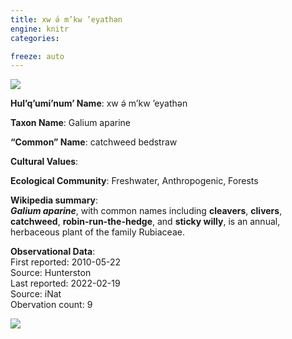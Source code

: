```yaml
---
title: xw ə́ m’kw ’eyathən
engine: knitr
categories:

freeze: auto
---
```

![](https://inaturalist-open-data.s3.amazonaws.com/photos/79984095/medium.jpg){fig-alt="xw ə́ m’kw ’eyathən - catchweed bedstraw"}

**Hul'q'umi'num' Name**: xw ə́ m’kw ’eyathən



**Taxon Name**: Galium aparine

**"Common" Name**: catchweed bedstraw

**Cultural Values**:  

::: {layout-nrow=1 style="width:60%"}

:::

**Ecological Community**: Freshwater, Anthropogenic, Forests

**Wikipedia summary**:  
<i><b>Galium aparine</b></i>, with common names including <b>cleavers</b>, <b>clivers</b>, <b>catchweed</b>, <b>robin-run-the-hedge</b>, and <b>sticky willy</b>, is an annual, herbaceous plant of the family Rubiaceae.

**Observational Data**:   
First reported: 2010-05-22  
Source: Hunterston  
Last reported: 2022-02-19  
Source: iNat  
Obervation count: 9

![](community_dist.png)
